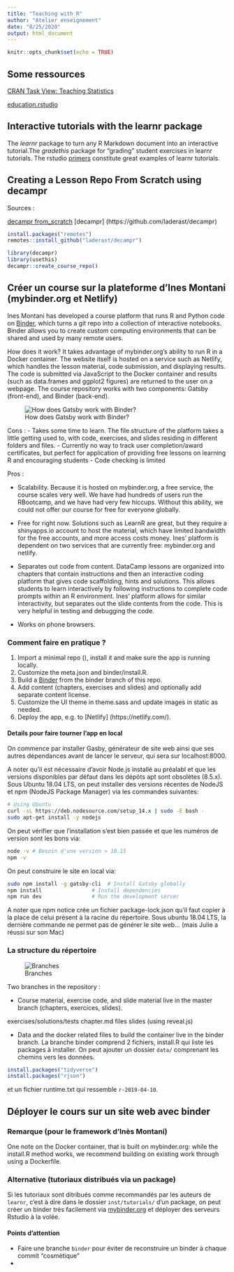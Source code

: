 ```yaml
---
title: "Teaching with R"
author: "Atelier enseignement"
date: "8/25/2020"
output: html_document
---
```


```r
knitr::opts_chunk$set(echo = TRUE)
```

## Some ressources

[CRAN Task View: Teaching Statistics](https://CRAN.R-project.org/view=TeachingStatistics)

[education.rstudio](https://education.rstudio.com/blog/2020/03/resources-for-teaching-data-science-and-statistics-remotely/)

## Interactive tutorials with the learnr package

The _learnr_ package to turn any R Markdown document into an interactive tutorial.The _gradethis_ package for "grading" student exercises in learnr tutorials. The rstudio [primers](https://rstudio.cloud/learn/primers) constitute great examples of learnr tutorials. 

## Creating a Lesson Repo From Scratch using decampr

Sources : 

[decampr from_scratch](https://laderast.github.io/decampr/articles/from_scratch.html)
[decampr] (https://github.com/laderast/decampr)

```r
install.packages("remotes")
remotes::install_github("laderast/decampr")
```

```r
library(decampr)
library(usethis)
decampr::create_course_repo()
```

## Créer un course sur la plateforme d'Ines Montani (mybinder.org et Netlify)

Ines Montani has developed a course platform that runs R and Python code on [Binder](mybinder.org), which turns a git repo into a collection of interactive notebooks. Binder allows you to create custom computing environments that can be shared and used by many remote users.

How does it work? It takes advantage of mybinder.org's ability to run R in a Docker container. The website itself is hosted on a service such as Netlify, which handles the lesson material, code submission, and displaying results. The code is submitted via JavaScript to the Docker container and results (such as data.frames and ggplot2 figures) are returned to the user on a webpage.
The course repository works with two components: Gatsby (front-end), and Binder (back-end). 

![How does Gatsby work with Binder?](img/client_serveur.png)

Cons : 
- Takes some time to learn. The file structure of the platform takes a little getting used to, with code, exercises, and slides residing in different folders and files. 
- Currently no way to track user completion/award certificates, but perfect for application of providing free lessons on learning R and encouraging students
- Code checking is limited

Pros :

- Scalability. Because it is hosted on mybinder.org, a free service, the course scales very well. We have had hundreds of users run the RBootcamp, and we have had very few hiccups. Without this ability, we could not offer our course for free for everyone globally.

- Free for right now. Solutions such as LearnR are great, but they require a shinyapps.io account to host the material, which have limited bandwidth for the free accounts, and more access costs money. Ines’ platform is dependent on two services that are currently free: mybinder.org and netlify.

- Separates out code from content. DataCamp lessons are organized into chapters that contain instructions and then an interactive coding platform that gives code scaffolding, hints and solutions. This allows students to learn interactively by following instructions to complete code prompts within an R environment. Ines’ platform allows for similar interactivity, but separates out the slide contents from the code. This is very helpful in testing and debugging the code.

- Works on phone browsers. 

### Comment faire en pratique ?

1. Import a minimal repo (), install it and make sure the app is running locally.
2. Customize the meta.json and binder/install.R.
3. Build a [Binder](https://mybinder.org/) from the binder branch of this repo.
4. Add content (chapters, exercises and slides) and optionally add separate content license.
5. Customize the UI theme in theme.sass and update images in static as needed.
6. Deploy the app, e.g. to [Netlify] (https://netlify.com/).

#### Details pour faire tourner l'app en local

On commence par installer Gasby, générateur de site web ainsi que ses autres dépendances avant de lancer le serveur, qui sera sur localhost:8000.

A noter qu'il est nécessaire d'avoir Node.js installé au préalabl et que les versions disponibles par défaut dans les dépôts apt sont obsolètes (8.5.x). Sous Ubuntu 18.04 LTS, on peut installer des versions récentes de NodeJS et npm (NodeJS Package Manager) via les commandes suivantes:
```bash
# Using Ubuntu
curl -sL https://deb.nodesource.com/setup_14.x | sudo -E bash -
sudo apt-get install -y nodejs
```

On peut vérifier que l'installation s'est bien passée et que les numéros de version sont les bons via: 
```bash
node -v # Besoin d'une version > 10.15
npm -v
```

On peut construire le site en local via:

```bash
sudo npm install -g gatsby-cli  # Install Gatsby globally
npm install                # Install dependencies
npm run dev                # Run the development server
```

A noter que npm notice crée un fichier package-lock.json qu'il faut copier à la place de celui présent à la racine du répertoire. Sous ubuntu 18.04 LTS, la dernière commande ne permet pas de générer le site web... (mais Julie a réussi sur son Mac) 

### La structure du répertoire

![Branches](img/branches.png)

Two branches in the repository :

- Course material, exercise code, and slide material live in the master branch (chapters, exercices, slides). 

exercises/solutions/tests
chapter.md files
slides (using reveal.js)

- Data and the docker related files to build the container live in the binder branch.
La branche binder comprend 2 fichiers, install.R qui liste les packages à installer. On peut ajouter un dossier `data/` comprenant les chemins vers les données.
```r
install.packages("tidyverse")
install.packages("rjson")
```
et un fichier runtime.txt qui ressemble `r-2019-04-10`.

## Déployer le cours sur un site web avec binder

### Remarque (pour le framework d'Inès Montani)

One note on the Docker container, that is built on mybinder.org: while the install.R method works, we recommend building on existing work through using a Dockerfile.

### Alternative (tutoriaux distribués via un package)

Si les tutoriaux sont ditribués comme recommandés par les auteurs de `learnr`, c'est à dire dans le dossier `inst/tutorials/` d'un package, on peut créer un binder très facilement via [mybinder.org](https://mybinder.org/) et déployer des serveurs Rstudio à la volée. 

#### Points d'attention

- Faire une branche `binder` pour éviter de reconstruire un binder à chaque commit "cosmétique"
- 




